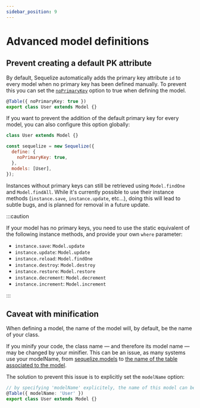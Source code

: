 ```yaml
---
sidebar_position: 9
---
```


# Advanced model definitions

## Prevent creating a default PK attribute

By default, Sequelize automatically adds the primary key attribute `id` to every model when no primary key has been defined manually.
To prevent this you can set the [`noPrimaryKey`](pathname:///api/v7/interfaces/_sequelize_core.index.ModelOptions.html#noPrimaryKey) option to true when defining the model.

```typescript
@Table({ noPrimaryKey: true })
export class User extends Model {}
```

If you want to prevent the addition of the default primary key for every model, you can also configure this option globally:

```js
class User extends Model {}

const sequelize = new Sequelize({
  define: {
    noPrimaryKey: true,
  },
  models: [User],
});
```

Instances without primary keys can still be retrieved using `Model.findOne` and `Model.findAll`.
While it's currently possible to use their instance methods (`instance.save`, `instance.update`, etc…), doing this will lead to subtle bugs,
and is planned for removal in a future update.

:::caution

If your model has no primary keys, you need to use the static equivalent of the following instance methods, and provide your own `where` parameter:

- `instance.save`: `Model.update`
- `instance.update`: `Model.update`
- `instance.reload`: `Model.findOne`
- `instance.destroy`: `Model.destroy`
- `instance.restore`: `Model.restore`
- `instance.decrement`: `Model.decrement`
- `instance.increment`: `Model.increment`

:::

## Caveat with minification

When defining a model, the name of the model will, by default, be the name of your class.

If you minify your code, the class name — and therefore its model name — may be changed by your minifier.
This can be an issue, as many systems use your modelName, from [sequelize.models](pathname:///api/v7/classes/_sequelize_core.index.Sequelize.html#models)
to [the name of the table associated to the model](./naming-strategies.mdx).

The solution to prevent this issue is to explicitly set the `modelName` option:

```typescript
// by specifying 'modelName' explicitely, the name of this model can be safely minified.
@Table({ modelName: 'User' })
export class User extends Model {}
```
